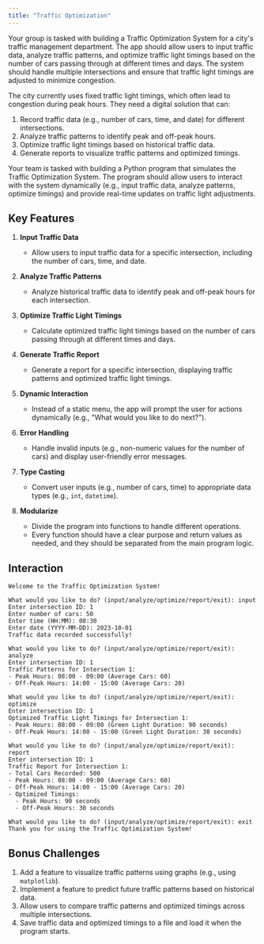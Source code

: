 ```yaml
---
title: "Traffic Optimization"
---
```


Your group is tasked with building a Traffic Optimization System for a city's traffic management department. The app should allow users to input traffic data, analyze traffic patterns, and optimize traffic light timings based on the number of cars passing through at different times and days. The system should handle multiple intersections and ensure that traffic light timings are adjusted to minimize congestion.

The city currently uses fixed traffic light timings, which often lead to congestion during peak hours. They need a digital solution that can:

1. Record traffic data (e.g., number of cars, time, and date) for different intersections.
2. Analyze traffic patterns to identify peak and off-peak hours.
3. Optimize traffic light timings based on historical traffic data.
4. Generate reports to visualize traffic patterns and optimized timings.

Your team is tasked with building a Python program that simulates the Traffic Optimization System. The program should allow users to interact with the system dynamically (e.g., input traffic data, analyze patterns, optimize timings) and provide real-time updates on traffic light adjustments.

## Key Features


1. **Input Traffic Data**

    - Allow users to input traffic data for a specific intersection, including the number of cars, time, and date.

2. **Analyze Traffic Patterns**

    - Analyze historical traffic data to identify peak and off-peak hours for each intersection.

3. **Optimize Traffic Light Timings**

    - Calculate optimized traffic light timings based on the number of cars passing through at different times and days.

4. **Generate Traffic Report**

    - Generate a report for a specific intersection, displaying traffic patterns and optimized traffic light timings.

5. **Dynamic Interaction**

    - Instead of a static menu, the app will prompt the user for actions dynamically (e.g., "What would you like to do next?").

6. **Error Handling**

    - Handle invalid inputs (e.g., non-numeric values for the number of cars) and display user-friendly error messages.

7. **Type Casting**

    - Convert user inputs (e.g., number of cars, time) to appropriate data types (e.g., `int`, `datetime`).

8. **Modularize**

    - Divide the program into functions to handle different operations.
    - Every function should have a clear purpose and return values as needed, and they should be separated from the main program logic.

## Interaction

```codeowners title="Example"
Welcome to the Traffic Optimization System!

What would you like to do? (input/analyze/optimize/report/exit): input
Enter intersection ID: 1
Enter number of cars: 50
Enter time (HH:MM): 08:30
Enter date (YYYY-MM-DD): 2023-10-01
Traffic data recorded successfully!

What would you like to do? (input/analyze/optimize/report/exit): analyze
Enter intersection ID: 1
Traffic Patterns for Intersection 1:
- Peak Hours: 08:00 - 09:00 (Average Cars: 60)
- Off-Peak Hours: 14:00 - 15:00 (Average Cars: 20)

What would you like to do? (input/analyze/optimize/report/exit): optimize
Enter intersection ID: 1
Optimized Traffic Light Timings for Intersection 1:
- Peak Hours: 08:00 - 09:00 (Green Light Duration: 90 seconds)
- Off-Peak Hours: 14:00 - 15:00 (Green Light Duration: 30 seconds)

What would you like to do? (input/analyze/optimize/report/exit): report
Enter intersection ID: 1
Traffic Report for Intersection 1:
- Total Cars Recorded: 500
- Peak Hours: 08:00 - 09:00 (Average Cars: 60)
- Off-Peak Hours: 14:00 - 15:00 (Average Cars: 20)
- Optimized Timings:
  - Peak Hours: 90 seconds
  - Off-Peak Hours: 30 seconds

What would you like to do? (input/analyze/optimize/report/exit): exit
Thank you for using the Traffic Optimization System!
```

## Bonus Challenges

1. Add a feature to visualize traffic patterns using graphs (e.g., using `matplotlib`).
2. Implement a feature to predict future traffic patterns based on historical data.
3. Allow users to compare traffic patterns and optimized timings across multiple intersections.
4. Save traffic data and optimized timings to a file and load it when the program starts.